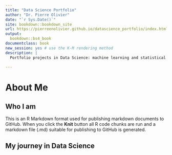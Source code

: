 ```yaml
--- 
title: "Data Science Portfolio"
author: "Dr. Pierre Olivier"
date: "`r Sys.Date()`"
site: bookdown::bookdown_site
url: https://pierreenolivier.github.io/datascience_portfolio/index.html
output: 
  bookdown::bs4_book
documentclass: book
new_session: yes # use the K-M rendering method
description: |
  Portfolio projects in Data Science: machine learning and statistical inference
    
---
```


# About Me {-}

## Who I am {-}

This is an R Markdown format used for publishing markdown documents to GitHub. When you click the **Knit** button all R code chunks are run and a markdown file (.md) suitable for publishing to GitHub is generated.

## My journey in Data Science {-}
